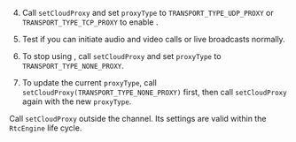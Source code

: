 
<PlatformWrapper platform="android">

4. Call `setCloudProxy` and set `proxyType` to `TRANSPORT_TYPE_UDP_PROXY` or `TRANSPORT_TYPE_TCP_PROXY` to enable <Vg k="CP" />.

5. Test if you can initiate audio and video calls or live broadcasts normally.

6. To stop using <Vg k="CP" />, call `setCloudProxy` and set `proxyType` to `TRANSPORT_TYPE_NONE_PROXY`.

7. To update the current `proxyType`, call `setCloudProxy(TRANSPORT_TYPE_NONE_PROXY)` first, then call `setCloudProxy` again with the new `proxyType`.

Call `setCloudProxy` outside the channel. Its settings are valid within the `RtcEngine` life cycle.

</PlatformWrapper>

